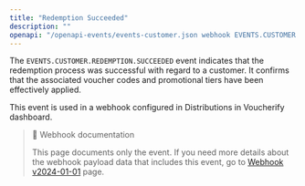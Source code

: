 ```yaml
---
title: "Redemption Succeeded"
description: ""
openapi: "/openapi-events/events-customer.json webhook EVENTS.CUSTOMER.REDEMPTION.SUCCEEDED"
---
```


The `EVENTS.CUSTOMER.REDEMPTION.SUCCEEDED` event indicates that the redemption process was successful with regard to a customer. It confirms that the associated voucher codes and promotional tiers have been effectively applied.

This event is used in a webhook configured in Distributions in Voucherify dashboard.

> 📘 Webhook documentation
>
> This page documents only the event. If you need more details about the webhook payload data that includes this event, go to [Webhook v2024-01-01](/api-reference/introduction-to-webhooks "Introduction to webhooks v2024-01-01") page.